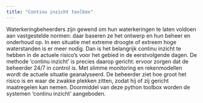 ```yaml
---
title: "Continu inzicht toolbox"
---
```



Waterkeringbeheerders zijn gewend om hun waterkeringen te laten voldoen aan vastgestelde normen: daar baseren ze het ontwerp en hun beheer en onderhoud op. 
In een situatie met extreme droogte of extreem hoge waterstanden is er meer nodig. 
Dan is het belangrijk continu inzicht te hebben in de actuele risico’s voor het gebied in de eerstvolgende dagen. 
De methode ‘continu inzicht’ is precies daarop gericht: ervoor zorgen dat de beheerder 24/7 in control is. 
Met slimme monitoring en rekenmodellen wordt de actuele situatie geanalyseerd. 
De beheerder ziet hoe groot het risico is en waar de zwakke plekken zitten, zodat hij of zij gericht maatregelen kan nemen. 
Doormiddel van deze python toolbox worden de systemen 'continu inzicht' aangeboden.
